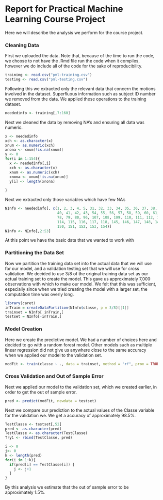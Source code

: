 Report for Practical Machine Learning Course Project
========================================================

Here we will describe the analysis we perform for the course project.


### Cleaning Data

First we uploaded the data. Note that, because of the time to run the code, we choose to not have the .Rmd file run the code when it compiles, however we do include all of the code for the sake of reproducibility. 

```r
training <- read.csv("pml-training.csv")
testing <- read.csv("pml-testing.csv")
```

Following this we extracted only the relevant data that concern the motions involved in the dataset. Superfluous information such as subject ID number we removed from the data. We applied these operations to the training dataset.

```r
neededinfo <- training[,7:160]
```

Next we cleaned the data by removing NA's and ensuring all data was numeric.

```r
x <- neededinfo
xch <- as.character(x)
xnum <- as.numeric(xch)
xnona <- xnum[!is.na(xnum)]
y <- 0
for(i in 1:154){
  x <- neededinfo[,i]
  xch <- as.character(x)
  xnum <- as.numeric(xch)
  xnona <- xnum[!is.na(xnum)]
  y[i] <- length(xnona)
 
}
```

Next we extracted only those variables which have few NA's

```r
NInfo <- neededinfo[, c(1, 2, 3, 4, 5, 31, 32, 33, 34, 35, 36, 37, 38, 39, 
                        40, 41, 42, 43, 54, 55, 56, 57, 58, 59, 60, 61, 62,
                        78, 79, 80, 96, 107, 108, 109, 110, 111, 112, 113, 
                        114, 115, 116, 117, 118, 145, 146, 147, 148, 149, 
                        150, 151, 152, 153, 154)]
NInfo <- NInfo[,2:53]
```

At this point we have the basic data that we wanted to work with


### Partitioning the Data Set

Now we partition the training data set into the actual data that we will use for our model, and a validation testing set that we will use for cross validation. We decided to use 3/8 of the original training data set as our actual training set to create the model. This gave us approximately 7,000 observations with which to make our model. We felt that this was sufficient, especially since when we tried creating the model with a larger set, the computation time was overly long. 

```r
library(caret)
inTrain = createDataPartition(NInfo$classe, p = 3/8)[[1]]
trainset = NInfo[ inTrain,]
testset = NInfo[-inTrain,]
```

### Model Creation

Here we create the predictive model. We had a number of choices here and decided to go with a random forest model. Other models such as multiple linear regression did not give us anywhere close to the same accuracy when we applied our model to the validation set.

```r
modFit <- train(classe ~ ., data = trainset, method = "rf", prox = TRUE)
```

### Cross Validation and Out of Sample Error

Next we applied our model to the validation set, which we created earlier, in order to get the out of sample error. 

```r
pred <- predict(modFit, newdata = testset)
```

Next we compare our prediction to the actual values of the Classe variable for the validation we. We get a accuracy of approximately 98.5%. 
```r
TestClasse <- testset[,52]
pred <- as.character(pred)
TestClasse <- as.character(TestClasse)
Try1 <- rbind(TestClasse, pred)

i <- 0
j<- 0
k <- length(pred)
for(i in 1:k){
  if(pred[i] == TestClasse[i]) {
    j <- j+1
  } 
}
```

By this analysis we estimate that the out of sample error to be approximately 1.5%. 